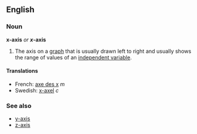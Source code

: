 ==English==
===Noun===
'''x-axis''' ''or'' '''''x''-axis'''

#The axis on a [[graph]] that is usually drawn left to right and usually shows the range of values of an [[independent variable]].

====Translations====
*French: [[axe des x]] ''m''
*Swedish: [[x-axel]] ''c''

===See also===
*[[y-axis]]
*[[z-axis]]